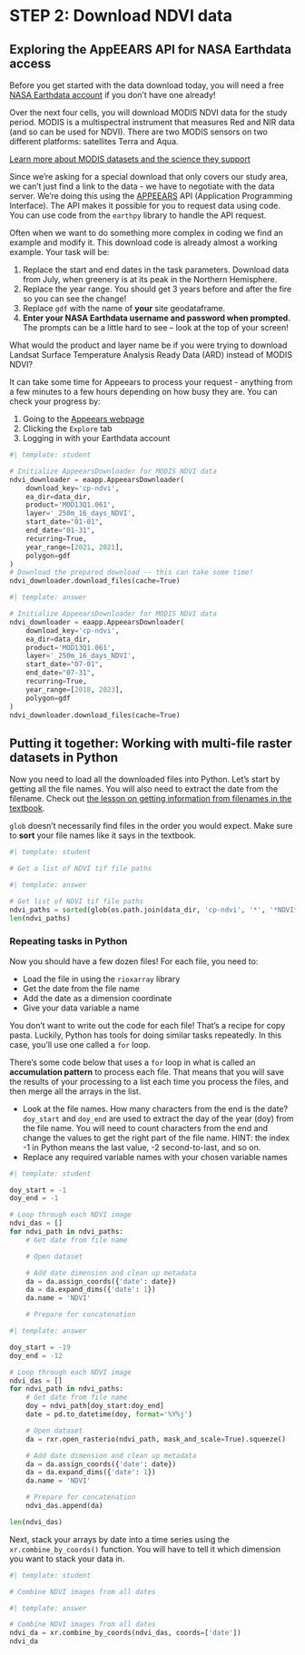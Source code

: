 # STEP 2: Download NDVI data

## Exploring the AppEEARS API for NASA Earthdata access

Before you get started with the data download today, you will need a free [NASA Earthdata account](https://urs.earthdata.nasa.gov/home) if you don't have one already!

Over the next four cells, you will download MODIS NDVI data for the study period. MODIS is a multispectral instrument that measures Red and NIR data (and so can be used for NDVI). There are two MODIS sensors on two different platforms: satellites Terra and Aqua.

::: {.callout-read}
[Learn more about MODIS datasets and the science they support](https://modis.gsfc.nasa.gov/)
:::

Since we're asking for a special download that only covers our study area, we can't just find a link to the data - we have to negotiate with the data server. We're doing this using the [APPEEARS](https://appeears.earthdatacloud.nasa.gov/api/) API (Application Programming Interface). The API makes it possible for you to request data using code. You can use code from the `earthpy` library to handle the API request.

::: {.callout-task}
Often when we want to do something more complex in coding we find an example and modify it. This download code is already almost a working example. Your task will be:

  1. Replace the start and end dates in the task parameters. Download data from July, when greenery is at its peak in the Northern Hemisphere.
  2. Replace the year range. You should get 3 years before and after the fire so you can see the change!
  3. Replace `gdf` with the name of **your** site geodataframe.
  4. **Enter your NASA Earthdata username and password when prompted.** The prompts can be a little hard to see -- look at the top of your screen!
:::

::: {.callout-respond}
What would the product and layer name be if you were trying to download Landsat Surface Temperature Analysis Ready Data (ARD) instead of MODIS NDVI?
:::

::: {.callout-important}
It can take some time for Appeears to process your request - anything from a few minutes to a few hours depending on how busy they are. You can check your progress by:

  1. Going to the [Appeears webpage](https://appeears.earthdatacloud.nasa.gov/)
  2. Clicking the `Explore` tab
  3. Logging in with your Earthdata account

:::

```python
#| template: student

# Initialize AppeearsDownloader for MODIS NDVI data
ndvi_downloader = eaapp.AppeearsDownloader(
    download_key='cp-ndvi',
    ea_dir=data_dir,
    product='MOD13Q1.061',
    layer='_250m_16_days_NDVI',
    start_date="01-01",
    end_date="01-31",
    recurring=True,
    year_range=[2021, 2021],
    polygon=gdf
)
# Download the prepared download -- this can take some time!
ndvi_downloader.download_files(cache=True)
```

::: {.content-visible when-format="html"}
```python
#| template: answer

# Initialize AppeearsDownloader for MODIS NDVI data
ndvi_downloader = eaapp.AppeearsDownloader(
    download_key='cp-ndvi',
    ea_dir=data_dir,
    product='MOD13Q1.061',
    layer='_250m_16_days_NDVI',
    start_date="07-01",
    end_date="07-31",
    recurring=True,
    year_range=[2018, 2023],
    polygon=gdf
)
ndvi_downloader.download_files(cache=True)
```
:::

## Putting it together: Working with multi-file raster datasets in Python

Now you need to load all the downloaded files into Python. Let's start by getting all the file names. You will also need to extract the date from the filename. Check out [the lesson on getting information from filenames in the textbook](https://www.earthdatascience.org/courses/intro-to-earth-data-science/write-efficient-python-code/loops/data-workflows-with-loops/).

::: {.callout-caution title="GOTCHA ALERT!"}
`glob` doesn't necessarily find files in the order you would expect. Make sure to **sort** your file names like it says in the textbook.
:::

```python
#| template: student

# Get a list of NDVI tif file paths
```

::: {.content-visible when-format="html"}
```python
#| template: answer

# Get list of NDVI tif file paths
ndvi_paths = sorted(glob(os.path.join(data_dir, 'cp-ndvi', '*', '*NDVI*.tif')))
len(ndvi_paths)
```
:::

### Repeating tasks in Python

Now you should have a few dozen files! For each file, you need to:

  - Load the file in using the `rioxarray` library
  - Get the date from the file name
  - Add the date as a dimension coordinate
  - Give your data variable a name

You don't want to write out the code for each file! That's a recipe for copy pasta. Luckily, Python has tools for doing similar tasks repeatedly. In this case, you'll use one called a `for` loop.

There's some code below that uses a `for` loop in what is called an **accumulation pattern** to process each file. That means that you will save the results of your processing to a list each time you process the files, and then merge all the arrays in the list.

::: {.callout-task}

  - Look at the file names. How many characters from the end is the date? `doy_start` and `doy_end` are used to extract the day of the year (doy) from the file name. You will need to count characters from the end and change the values to get the right part of the file name. HINT: the index -1 in Python means the last value, -2 second-to-last, and so on.
  - Replace any required variable names with your chosen variable names

:::

```python
#| template: student

doy_start = -1
doy_end = -1

# Loop through each NDVI image
ndvi_das = []
for ndvi_path in ndvi_paths:
    # Get date from file name

    # Open dataset

    # Add date dimension and clean up metadata
    da = da.assign_coords({'date': date})
    da = da.expand_dims({'date': 1})
    da.name = 'NDVI'

    # Prepare for concatenation
```

::: {.content-visible when-format="html"}

```python
#| template: answer

doy_start = -19
doy_end = -12

# Loop through each NDVI image
ndvi_das = []
for ndvi_path in ndvi_paths:
    # Get date from file name
    doy = ndvi_path[doy_start:doy_end]
    date = pd.to_datetime(doy, format='%Y%j')

    # Open dataset
    da = rxr.open_rasterio(ndvi_path, mask_and_scale=True).squeeze()

    # Add date dimension and clean up metadata
    da = da.assign_coords({'date': date})
    da = da.expand_dims({'date': 1})
    da.name = 'NDVI'

    # Prepare for concatenation
    ndvi_das.append(da)

len(ndvi_das)
```
:::

Next, stack your arrays by date into a time series using the `xr.combine_by_coords()` function. You will have to tell it which dimension you want to stack your data in.

```python
#| template: student

# Combine NDVI images from all dates
```

::: {.content-visible when-format="html"}
```python
#| template: answer

# Combine NDVI images from all dates
ndvi_da = xr.combine_by_coords(ndvi_das, coords=['date'])
ndvi_da
```
:::
